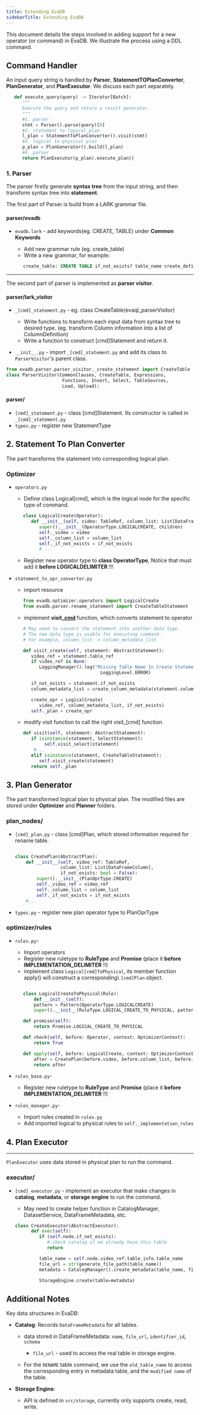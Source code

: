```yaml
---
title: Extending EvaDB 
sidebarTitle: Extending EvaDB 
---
```


This document details the steps involved in adding support for a new operator (or command) in EvaDB. We illustrate the process using a DDL command.

## Command Handler

An input query string is handled by **Parser**,
**StatementTOPlanConverter**, **PlanGenerator**, and **PlanExecutor**. 
We discuss each part separately.

```python
   def execute_query(query) -> Iterator[Batch]:
      """
      Execute the query and return a result generator.
      """
      #1. parser
      stmt = Parser().parse(query)[0]
      #2. statement to logical plan
      l_plan = StatementToPlanConverter().visit(stmt)
      #3. logical to physical plan
      p_plan = PlanGenerator().build(l_plan)
      #4. parser
      return PlanExecutor(p_plan).execute_plan()
```

### 1. Parser

The parser firstly generate **syntax tree** from the input string, and
then transform syntax tree into **statement**.

The first part of Parser is build from a LARK grammar file.

#### parser/evadb

-  ``evadb.lark`` - add keywords(eg. CREATE, TABLE) under **Common
   Keywords**

   -  Add new grammar rule (eg. create_table)
   -  Write a new grammar, for example:

   ```sql
      create_table: CREATE TABLE if_not_exists? table_name create_definitions 
   ```

--------------

The second part of parser is implemented as **parser visitor**.

#### parser/lark_visitor

-  ``_[cmd]_statement.py`` - eg. class CreateTable(evaql_parserVisitor)

   -  Write functions to transform each input data from syntax tree to
      desired type. (eg. transform Column information into a list of
      ColumnDefinition)
   -  Write a function to construct [cmd]Statement and return it.

-  ``__init__.py`` - import ``_[cmd]_statement.py`` and add its class to
   ``ParserVisitor``'s parent class.

```python
from evadb.parser.parser_visitor._create_statement import CreateTable
class ParserVisitor(CommonClauses, CreateTable, Expressions,
                     Functions, Insert, Select, TableSources,
                     Load, Upload):
```

#### parser/

-  ``[cmd]_statement.py`` - class [cmd]Statement. Its constructor is
   called in ``_[cmd]_statement.py``
-  ``types.py`` - register new StatementType


## 2. Statement To Plan Converter

The part transforms the statement into corresponding logical plan.

### Optimizer

-  ``operators.py``

   -  Define class Logical[cmd], which is the logical node for the
      specific type of command.

   ``` python
      class LogicalCreate(Operator):
         def __init__(self, video: TableRef, column_list: List[DataFrameColumn], if_not_exists: bool = False, children=None):
            super().__init__(OperatorType.LOGICALCREATE, children)
            self._video = video
            self._column_list = column_list
            self._if_not_exists = if_not_exists
            # ...
   ```
   -  Register new operator type to **class OperatorType**, Notice that
      must add it **before LOGICALDELIMITER** !!!

-  ``statement_to_opr_convertor.py``

   -  import resource

   ```python
      from evadb.optimizer.operators import LogicalCreate
      from evadb.parser.rename_statement import CreateTableStatement
   ```
   -  implement **visit_[cmd]()** function, which converts statement to
      operator

   ```python
      # May need to convert the statement into another data type.
      # The new data type is usable for executing command.
      # For example, column_list -> column_metadata_list

      def visit_create(self, statement: AbstractStatement):
         video_ref = statement.table_ref
         if video_ref is None:
            LoggingManager().log("Missing Table Name In Create Statement",
                                   LoggingLevel.ERROR)

         if_not_exists = statement.if_not_exists
         column_metadata_list = create_column_metadata(statement.column_list)

         create_opr = LogicalCreate(
            video_ref, column_metadata_list, if_not_exists)
         self._plan = create_opr
   ```
   -  modify visit function to call the right visit_[cmd] function
   
   ```python
      def visit(self, statement: AbstractStatement):
         if isinstance(statement, SelectStatement):
              self.visit_select(statement)
          #...
         elif isinstance(statement, CreateTableStatement):
            self.visit_create(statement)
         return self._plan
   ```

## 3. Plan Generator

The part transformed logical plan to physical plan. The modified files
are stored under **Optimizer** and **Planner** folders.

### plan_nodes/

-  ``[cmd]_plan.py`` - class [cmd]Plan, which stored information
   required for rename table.

   ```python

   class CreatePlan(AbstractPlan):
       def __init__(self, video_ref: TableRef,
                    column_list: List[DataFrameColumn],
                    if_not_exists: bool = False):
           super().__init__(PlanOprType.CREATE)
           self._video_ref = video_ref
           self._column_list = column_list
           self._if_not_exists = if_not_exists
       #...
   ```
-  ``types.py`` - register new plan operator type to PlanOprType

### optimizer/rules

-  ``rules.py``-

   -  Import operators
   -  Register new ruletype to **RuleType** and **Promise** (place it
      **before IMPLEMENTATION_DELIMITER** !!)
   -  implement class ``Logical[cmd]ToPhysical``, its member function
      apply() will construct a corresponding\ ``[cmd]Plan`` object.

   ```python

      class LogicalCreateToPhysical(Rule):
          def __init__(self):
          pattern = Pattern(OperatorType.LOGICALCREATE)
          super().__init__(RuleType.LOGICAL_CREATE_TO_PHYSICAL, pattern)

      def promise(self):
          return Promise.LOGICAL_CREATE_TO_PHYSICAL

      def check(self, before: Operator, context: OptimizerContext):
          return True

      def apply(self, before: LogicalCreate, context: OptimizerContext):
          after = CreatePlan(before.video, before.column_list, before.if_not_exists)
          return after
   ```

-  ``rules_base.py``-

   -  Register new ruletype to **RuleType** and **Promise** (place it
      **before IMPLEMENTATION_DELIMITER** !!)

-  ``rules_manager.py``-

   -  Import rules created in ``rules.py``
   -  Add imported logical to physical rules to ``self._implementation_rules``


## 4. Plan Executor
--------------

``PlanExecutor`` uses data stored in physical plan to run the command.

### executor/

-  ``[cmd]_executor.py`` - implement an executor that make changes in
   **catalog**, **metadata**, or **storage engine** to run the command.

   -  May need to create helper function in CatalogManager,
      DatasetService, DataFrameMetadata, etc.

   ```python
   class CreateExecutor(AbstractExecutor):
         def exec(self):
            if (self.node.if_not_exists):
               # check catalog if we already have this table
               return

            table_name = self.node.video_ref.table_info.table_name
            file_url = str(generate_file_path(table_name))
            metadata = CatalogManager().create_metadata(table_name, file_url, self.node.column_list)

            StorageEngine.create(table=metadata)
   ```

## Additional Notes

Key data structures in EvaDB:

-  **Catalog**: Records ``DataFrameMetadata`` for all tables.

   -  data stored in DataFrameMetadata: ``name``, ``file_url``, ``identifier_id``,
      ``schema``

      -  ``file_url`` - used to access the real table in storage engine.

   -  For the ``RENAME`` table command, we use the ``old_table_name`` to access the corresponding entry in metadata table, and the ``modified name`` of the table.

-  **Storage Engine**:

   -  API is defined in ``src/storage``, currently only supports
      create, read, write.
